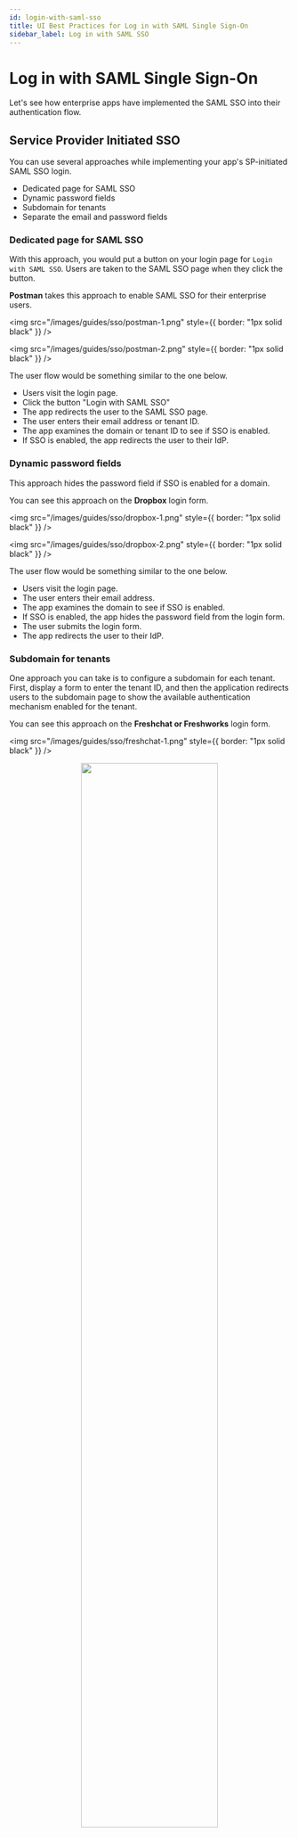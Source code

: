 ```yaml
---
id: login-with-saml-sso
title: UI Best Practices for Log in with SAML Single Sign-On
sidebar_label: Log in with SAML SSO
---
```


# Log in with SAML Single Sign-On

Let's see how enterprise apps have implemented the SAML SSO into their authentication flow.

## Service Provider Initiated SSO

You can use several approaches while implementing your app's SP-initiated SAML SSO login.

- Dedicated page for SAML SSO
- Dynamic password fields
- Subdomain for tenants
- Separate the email and password fields

### Dedicated page for SAML SSO

With this approach, you would put a button on your login page for `Login with SAML SSO`. Users are taken to the SAML SSO page when
they click the button.

**Postman** takes this approach to enable SAML SSO for their enterprise users.

<img src="/images/guides/sso/postman-1.png" style={{ border: "1px solid black" }} />

<img src="/images/guides/sso/postman-2.png" style={{ border: "1px solid black" }} />

The user flow would be something similar to the one below.

- Users visit the login page.
- Click the button "Login with SAML SSO"
- The app redirects the user to the SAML SSO page.
- The user enters their email address or tenant ID.
- The app examines the domain or tenant ID to see if SSO is enabled.
- If SSO is enabled, the app redirects the user to their IdP.

### Dynamic password fields

This approach hides the password field if SSO is enabled for a domain.

You can see this approach on the **Dropbox** login form.

<img src="/images/guides/sso/dropbox-1.png" style={{ border: "1px solid black" }} />

<img src="/images/guides/sso/dropbox-2.png" style={{ border: "1px solid black" }} />

The user flow would be something similar to the one below.

- Users visit the login page.
- The user enters their email address.
- The app examines the domain to see if SSO is enabled.
- If SSO is enabled, the app hides the password field from the login form.
- The user submits the login form.
- The app redirects the user to their IdP.

### Subdomain for tenants

One approach you can take is to configure a subdomain for each tenant. First, display a form to enter the tenant ID, and then the
application redirects users to the subdomain page to show the available authentication mechanism enabled for the tenant.

You can see this approach on the **Freshchat or Freshworks** login form.

<img src="/images/guides/sso/freshchat-1.png" style={{ border: "1px solid black" }} />

<p align="center">
  <img src="/images/guides/sso/freshchat-2.png" width="70%" style={{ border: "1px solid black" }} />
</p>

The user flow would be something similar to the one below.

- Users visit the login page.
- The user enters their tenant name.
- The app examines the tenant's existence and redirects the user to the tenant's subdomain page.
- The subdomain page display a login form with the authentication mechanisms enabled for the tenant.
- If SSO is enabled, the user can choose "Login with SAML SSO".

### Separate the email and password fields

This approach splits the login process into multiple stages. First, the login form displays an email field without a password
field. Next, a user enters their email address, and the application checks to see which authentication mechanism is enabled for
the current user.

**Box** uses this approach for its authentication flow.

<img src="/images/guides/sso/box-1.png" style={{ border: "1px solid black" }} />

The user flow would be something similar to the one below.

- Users visit the login page.
- The user enters their email address and submit the login form.
- The app examines the email address to see if SSO is enabled.
- If SSO is enabled, the app redirects the users to their IdP instead of taking them to a password flow.
